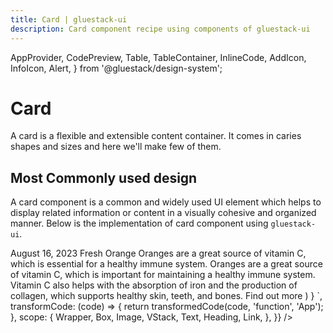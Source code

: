 ```yaml
---
title: Card | gluestack-ui
description: Card component recipe using components of gluestack-ui
---
```



  AppProvider,
  CodePreview,
  Table,
  TableContainer,
  InlineCode,
  AddIcon,
  InfoIcon,
  Alert,
} from '@gluestack/design-system';


<Meta title="ui/Recipes/Card" />

# Card

A card is a flexible and extensible content container. It comes in caries shapes and sizes and here we'll make few of them.

## Most Commonly used design

A card component is a common and widely used UI element which helps to display related information or content in a visually cohesive and organized manner. Below is the implementation of card component using `gluestack-ui`.

<AppProvider config={config}>
  <CodePreview
    showComponentRenderer={true}
    showArgsController={false}
    metaData={{
      code: `
        function App () {
          return (   
            <Box
            maxWidth='$64'
            borderColor='$borderLight200'
            borderRadius='$lg'
            borderWidth='$1'
            my="$4"
            overflow="hidden"
            $base-mx="$5"
            $dark-bg="$backgroundDark900"
            $dark-borderColor="$borderDark800"
          >
            <Box>
              <Image
                h={150}
                 width="100%"
                source={{
                  uri: 'https://images.unsplash.com/photo-1549888834-3ec93abae044?ixlib=rb-4.0.3&ixid=M3wxMjA3fDB8MHxwaG90by1wYWdlfHx8fGVufDB8fHx8fA%3D%3D&auto=format&fit=crop&w=2940&q=80',
                }}        
              />
            </Box>
            <VStack px='$6' pt='$4' pb='$6'>
              <Text $dark-color="$textLight200" fontSize='$sm'  my='$1.5'>
              August 16, 2023
              </Text>
              <Heading $dark-color="$textLight200" size='sm'>
              Fresh Orange 
              </Heading>
              <Text my='$1.5' $dark-color="$textLight200" fontSize='$xs'>
                Oranges are a great source of vitamin C, which is essential for a healthy immune system. Oranges are a great source of vitamin C,
                which is important for maintaining a healthy immune system.
              </Text>
              <Text $dark-color="$textLight200" my='$1.5' fontSize='$xs' isTruncated="true">
              Vitamin C also helps with the absorption of iron and the production of collagen, which supports healthy skin, teeth, and bones.
              </Text>   
              <Link href="https://gluestack.io/" isExternal>
                <Text fontSize='$sm' color='$pink600'>
                Find out more
                </Text>
              </Link>
            </VStack>
          </Box>    
              ) 
        }
`,
      transformCode: (code) => {
        return transformedCode(code, 'function', 'App');
      },
      scope: {
        Wrapper,
        Box,
        Image,
        VStack,
        Text,
        Heading,
        Link,
      },
    }}
  />
</AppProvider>
